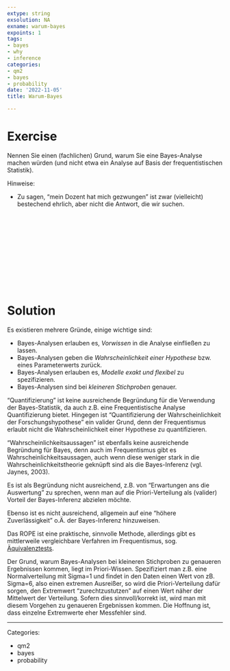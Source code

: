 ```yaml
---
extype: string
exsolution: NA
exname: warum-bayes
expoints: 1
tags:
- bayes
- why
- inference
categories:
- qm2
- bayes
- probability
date: '2022-11-05'
title: Warum-Bayes

---
```





<!-- DIE FRAGE IST ZU LEICHT. AUßERDEM LÄDT SIE ZUM SPICKEN BZW. COPY-PASTEN EIN. Ausserdem kann man die Frage einfach online recherchieren. EVTL. ALS MC-FRAGE UMBAUEN -->


# Exercise

Nennen Sie einen (fachlichen) Grund, 
warum Sie eine Bayes-Analyse machen würden 
(und nicht etwa ein Analyse auf Basis der frequentistischen Statistik).



Hinweise:

- Zu sagen, "mein Dozent hat mich gezwungen" ist zwar (vielleicht) bestechend ehrlich, aber nicht die Antwort, die wir suchen.


</br>
</br>
</br>
</br>
</br>
</br>
</br>
</br>
</br>
</br>

# Solution

Es existieren mehrere Gründe, einige wichtige sind:

- Bayes-Analysen erlauben es, *Vorwissen* in die Analyse einfließen zu lassen.
- Bayes-Analysen geben die *Wahrscheinlichkeit einer Hypothese* bzw. eines Parameterwerts zurück.
- Bayes-Analysen erlauben es, *Modelle exakt und flexibel* zu spezifizieren.
- Bayes-Analysen sind bei *kleineren Stichproben* genauer.


"Quantifizierung" ist keine ausreichende Begründung für die Verwendung der Bayes-Statistik, 
da auch z.B. eine Frequentistische Analyse Quantifizierung bietet.
Hingegen ist "Quantifizierung der Wahrscheinlichkeit der Forschungshypothese" ein valider Grund,
denn der Frequentismus erlaubt nicht die Wahrscheinlichkeit einer Hypothese zu quantifizieren.

"Wahrscheinlichkeitsaussagen" ist ebenfalls keine ausreichende Begründung für Bayes,
denn auch im Frequentismus gibt es Wahrscheinlichkeitsaussagen, auch wenn diese weniger stark in die Wahrscheinlichkeitstheorie geknüpft sind als die Bayes-Inferenz (vgl. Jaynes, 2003).

Es ist als Begründung nicht ausreichend, z.B. von "Erwartungen ans die Auswertung" zu sprechen,
wenn man auf die Priori-Verteilung als (valider) Vorteil der Bayes-Inferenz abzielen möchte.

Ebenso ist es nicht ausreichend, allgemein auf eine "höhere Zuverlässigkeit" o.Ä. der Bayes-Inferenz hinzuweisen. 

Das ROPE ist eine praktische, sinnvolle Methode, 
allerdings gibt es mittlerweile vergleichbare Verfahren im Frequentismus,
sog. [Äquivalenztests](https://lakens.github.io/statistical_inferences/equivalencetest.html).

Der Grund, warum Bayes-Analysen bei kleineren Stichproben zu genaueren Ergebnissen kommen, liegt im Priori-Wissen. 
Spezifiziert man z.B. eine Normalverteilung mit Sigma=1 und findet in den Daten einen Wert von zB. Sigma=6, 
also einen extremen Ausreißer,
so wird die Priori-Verteilung dafür sorgen, den Extremwert "zurechtzustutzen" auf einen Wert näher der Mittelwert der Verteilung.
Sofern dies sinnvoll/korrekt ist, wird man mit diesem Vorgehen zu genaueren Ergebnissen kommen.
Die Hoffnung ist, dass einzelne Extremwerte eher Messfehler sind.




---

Categories: 

- qm2
- bayes
- probability

